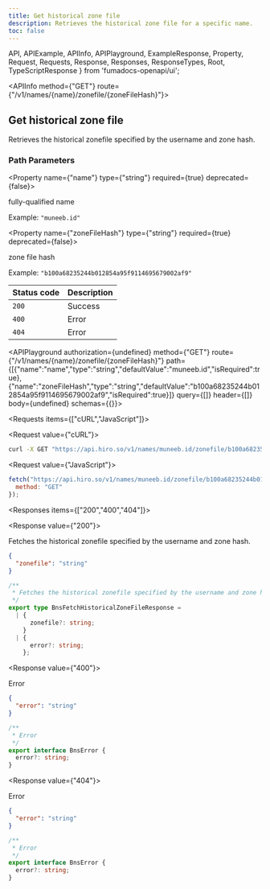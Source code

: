 ```yaml
---
title: Get historical zone file
description: Retrieves the historical zone file for a specific name.
toc: false
---
```


  API,
  APIExample,
  APIInfo,
  APIPlayground,
  ExampleResponse,
  Property,
  Request,
  Requests,
  Response,
  Responses,
  ResponseTypes,
  Root,
  TypeScriptResponse
} from 'fumadocs-openapi/ui';

<Root baseUrl="https://api.hiro.so">

<API>

<APIInfo method={"GET"} route={"/v1/names/{name}/zonefile/{zoneFileHash}"}>

## Get historical zone file

Retrieves the historical zonefile specified by the username and zone hash.
### Path Parameters

<Property name={"name"} type={"string"} required={true} deprecated={false}>

fully-qualified name

<span>Example: `"muneeb.id"`</span>

</Property>

<Property name={"zoneFileHash"} type={"string"} required={true} deprecated={false}>

zone file hash

<span>Example: `"b100a68235244b012854a95f9114695679002af9"`</span>

</Property>

| Status code | Description |
| :------ | :------ |
| `200` | Success |
| `400` | Error |
| `404` | Error |

<APIPlayground authorization={undefined} method={"GET"} route={"/v1/names/{name}/zonefile/{zoneFileHash}"} path={[{"name":"name","type":"string","defaultValue":"muneeb.id","isRequired":true},{"name":"zoneFileHash","type":"string","defaultValue":"b100a68235244b012854a95f9114695679002af9","isRequired":true}]} query={[]} header={[]} body={undefined} schemas={{}}>

</APIPlayground>

</APIInfo>

<APIExample>

<Requests items={["cURL","JavaScript"]}>

<Request value={"cURL"}>

```bash
curl -X GET "https://api.hiro.so/v1/names/muneeb.id/zonefile/b100a68235244b012854a95f9114695679002af9"
```

</Request>

<Request value={"JavaScript"}>

```js
fetch("https://api.hiro.so/v1/names/muneeb.id/zonefile/b100a68235244b012854a95f9114695679002af9", {
  method: "GET"
});
```

</Request>

</Requests>

<Responses items={["200","400","404"]}>

<Response value={"200"}>

Fetches the historical zonefile specified by the username and zone hash.

<ResponseTypes>

<ExampleResponse>

```json
{
  "zonefile": "string"
}
```

</ExampleResponse>

<TypeScriptResponse>

```ts
/**
 * Fetches the historical zonefile specified by the username and zone hash.
 */
export type BnsFetchHistoricalZoneFileResponse =
  | {
      zonefile?: string;
    }
  | {
      error?: string;
    };
```

</TypeScriptResponse>

</ResponseTypes>

</Response>

<Response value={"400"}>

Error

<ResponseTypes>

<ExampleResponse>

```json
{
  "error": "string"
}
```

</ExampleResponse>

<TypeScriptResponse>

```ts
/**
 * Error
 */
export interface BnsError {
  error?: string;
}
```

</TypeScriptResponse>

</ResponseTypes>

</Response>

<Response value={"404"}>

Error

<ResponseTypes>

<ExampleResponse>

```json
{
  "error": "string"
}
```

</ExampleResponse>

<TypeScriptResponse>

```ts
/**
 * Error
 */
export interface BnsError {
  error?: string;
}
```

</TypeScriptResponse>

</ResponseTypes>

</Response>

</Responses>

</APIExample>

</API>

</Root>
